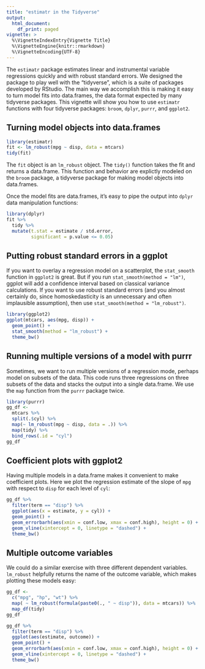 ```yaml
---
title: "estimatr in the Tidyverse"
output:
  html_document:
    df_print: paged
vignette: >
  %\VignetteIndexEntry{Vignette Title}
  %\VignetteEngine{knitr::rmarkdown}
  %\VignetteEncoding{UTF-8}
---
```



The `estimatr` package estimates linear and instrumental variable regressions quickly and with robust standard errors. We designed the package to play well with the "tidyverse", which is a suite of packages developed by RStudio. The main way we accomplish this is making it easy to turn model fits into data.frames, the data format expected by many tidyverse packages. This vignette will show you how to use `estimatr` functions with four tidyverse packages: `broom`, `dplyr`, `purrr`, and `ggplot2`.

## Turning model objects into data.frames

```r
library(estimatr)
fit <- lm_robust(mpg ~ disp, data = mtcars)
tidy(fit)
```

The `fit` object is an `lm_robust` object. The `tidy()` function takes the fit and returns a data.frame. This function and behavior are explictly modeled on the `broom` package, a tidyverse package for making model objects into data.frames.

Once the model fits are data.frames, it's easy to pipe the output into `dplyr` data manipulation functions:

```r
library(dplyr)
fit %>%
  tidy %>%
  mutate(t.stat = estimate / std.error,
         significant = p.value <= 0.05)

```

## Putting robust standard errors in a ggplot

If you want to overlay a regression model on a scatterplot, the `stat_smooth` function in `ggplot2` is great. But if you run `stat_smooth(method = "lm")`, ggplot will add a confidence interval based on classical variance calculations. If you want to use robust standard errors (and you almost certainly do, since homoskedasticity is an unnecessary and often implausible assumption), then use `stat_smooth(method = "lm_robust")`.

```r
library(ggplot2)
ggplot(mtcars, aes(mpg, disp)) +
  geom_point() +
  stat_smooth(method = "lm_robust") +
  theme_bw()
```

## Running multiple versions of a model with purrr

Sometimes, we want to run multiple versions of a regression mode, perhaps model on subsets of the data. This code runs three regressions on three subsets of the data and stacks the output into a single data.frame. We use the `map` function from the `purrr` package twice.

```r
library(purrr)
gg_df <-
  mtcars %>%
  split(.$cyl) %>%
  map(~ lm_robust(mpg ~ disp, data = .)) %>% 
  map(tidy) %>%
  bind_rows(.id = "cyl")
gg_df
```

## Coefficient plots with ggplot2

Having multiple models in a data.frame makes it convenient to make coefficient plots. Here we plot the regression estimate of the slope of `mpg` with respect to `disp` for each level of `cyl`:

```r
gg_df %>%
  filter(term == "disp") %>%
  ggplot(aes(x = estimate, y = cyl)) +
  geom_point() +
  geom_errorbarh(aes(xmin = conf.low, xmax = conf.high), height = 0) +
  geom_vline(xintercept = 0, linetype = "dashed") +
  theme_bw()
```

## Multiple outcome variables
We could do a similar exercise with three different dependent variables. `lm_robust` helpfully returns the name of the outcome variable, which makes plotting these models easy:
```r
gg_df <-
  c("mpg", "hp", "wt") %>%
  map( ~ lm_robust(formula(paste0(., " ~ disp")), data = mtcars)) %>%
  map_df(tidy)
gg_df

gg_df %>%
  filter(term == "disp") %>%
  ggplot(aes(estimate, outcome)) +
  geom_point() +
  geom_errorbarh(aes(xmin = conf.low, xmax = conf.high), height = 0) +
  geom_vline(xintercept = 0, linetype = "dashed") +
  theme_bw()
```


